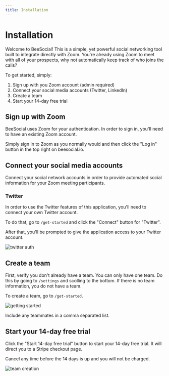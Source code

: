 ```yaml
---
title: Installation
---
```


# Installation

Welcome to BeeSocial! This is a simple, yet powerful social networking tool built to integrate directly with Zoom. You're already using Zoom to meet with all of your prospects, why not automatically keep track of who joins the calls?

To get started, simply:

1. Sign up with you Zoom account (admin required)
2. Connect your social media accounts (Twitter, LinkedIn)
3. Create a team
4. Start your 14-day free trial

## Sign up with Zoom

BeeSocial uses Zoom for your authentication. In order to sign in, you'll need to have an existing Zoom account.

Simply sign in to Zoom as you normally would and then click the "Log in" button in the top right on beesocial.io.

## Connect your social media accounts

Connect your social network accounts in order to provide automated social information for your Zoom meeting participants.

### Twitter

In order to use the Twitter features of this application, you'll need to connect your own Twitter account.

To do that, go to `/get-started` and click the "Connect" button for "Twitter".

After that, you'll be prompted to give the application access to your Twitter account.

![twitter auth](/images/twitter-auth.png)

## Create a team

First, verify you don't already have a team. You can only have one team. Do this by going to `/settings` and scolling to the bottom. If there is no team information, you do not have a team.

To create a team, go to `/get-started`.

![getting started](/images/getting-started.png)

Include any teammates in a comma separated list.

## Start your 14-day free trial

Click the "Start 14-day free trial" button to start your 14-day free trial. It will direct you to a Stripe checkout page.

Cancel any time before the 14 days is up and you will not be charged.

![team creation](/images/start-trial-and-subscribe.png)
